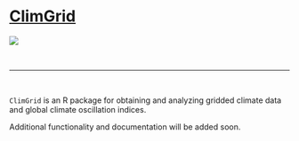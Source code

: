 <br><br>

# [ClimGrid <i class="fa fa-github"></i>](https://github.com/camposfa/ClimGrid)

![](figures/r-packages/ClimGrid.jpg)

<br>
<hr>
<br>

`ClimGrid` is an R package for obtaining and analyzing gridded climate data and global climate oscillation indices.

Additional functionality and documentation will be added soon.